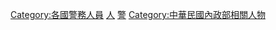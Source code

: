[[Category:各國警務人員|Category:各國警務人員]]
[[Category:中華民國警察|人]]
[[Category:中華民國公務員|警]]
[[Category:中華民國內政部相關人物|Category:中華民國內政部相關人物]]